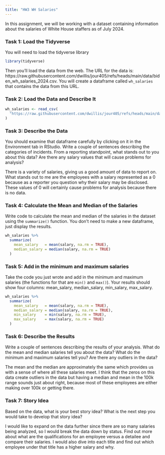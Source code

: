 ```yaml
---
title: "HW3 WH Salaries"
---
```


In this assignment, we will be working with a dataset containing information about the salaries of White House staffers as of July 2024.

### Task 1: Load the Tidyverse

You will need to load the tidyverse library

```r
library(tidyverse)
```

Then you'll load the data from the web. The URL for the data is: https://raw.githubusercontent.com/dwillis/jour405/refs/heads/main/data/biden_wh_salaries_2024.csv. You will create a dataframe called `wh_salaries` that contains the data from this URL.

### Task 2: Load the Data and Describe It

```r
wh_salaries <- read_csv(
  "https://raw.githubusercontent.com/dwillis/jour405/refs/heads/main/data/biden_wh_salaries_2024.csv"
)

```
### Task 3: Describe the Data

You should examine that dataframe carefully by clicking on it in the Environment tab in RStudio. Write a couple of sentences describing the categories of incidents. From a reporting standpoint, what stands out to you about this data? Are there any salary values that will cause problems for analysis?

There is a variety of salaries, giving us a good amount of data to report on. What stands out to me are the  employees with a salary represented as a 0 because as a reporter you question why their salary may be disclosed. These values of 0 will certainly cause problems for analysis because there is no data.

### Task 4: Calculate the Mean and Median of the Salaries

Write code to calculate the mean and median of the salaries in the dataset using the `summarize()` function. You don't need to make a new dataframe, just display the results.

```r
wh_salaries %>%
  summarize(
    mean_salary   = mean(salary, na.rm = TRUE),
    median_salary = median(salary, na.rm = TRUE)
  )
```

### Task 5: Add in the minimum and maximum salaries

Take the code you just wrote and add in the minimum and maximum salaries (the functions for that are `min()` and `max()`). Your results should show four columns: mean_salary, median_salary, min_salary, max_salary.

```r
wh_salaries %>%
  summarize(
    mean_salary   = mean(salary, na.rm = TRUE),
    median_salary = median(salary, na.rm = TRUE),
    min_salary    = min(salary, na.rm = TRUE),
    max_salary    = max(salary, na.rm = TRUE)
  )
```

### Task 6: Describe the Results

Write a couple of sentences describing the results of your analysis. What do the mean and median salaries tell you about the data? What do the minimum and maximum salaries tell you? Are there any outliers in the data?

The mean and the median are approximately the same which provides us with a sense of where all these salaries meet. I think that the zeros on this data create outliers in the data but having a median and mean in the 100k range sounds just about right, because most of these employees are either making over 100k or getting there. 

### Task 7: Story Idea

Based on the data, what is your best story idea? What is the next step you would take to develop that story idea?

I would like to expand on the data further since there are so many salaries being analyzed, so I would break the data down by status. Find out more about what are the qualifications for an employee versus a detailee and compare their salaries. I would also dive into each title and find out which employee under that title has a higher salary and why.

